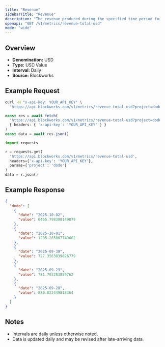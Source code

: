```yaml
---
title: "Revenue"
sidebarTitle: "Revenue"
description: "The revenue produced during the specified time period for given project."
openapi: "GET /v1/metrics/revenue-total-usd"
mode: "wide"
---
```


## Overview

- **Denomination:** USD
- **Type:** USD Value
- **Interval:** Daily
- **Source:** Blockworks

## Example Request

<CodeGroup>

```bash cURL
curl -H "x-api-key: YOUR_API_KEY" \
  "https://api.blockworks.com/v1/metrics/revenue-total-usd?project=dodo"
```

```typescript TypeScript
const res = await fetch(
  'https://api.blockworks.com/v1/metrics/revenue-total-usd?project=dodo',
  { headers: { 'x-api-key': 'YOUR_API_KEY' } }
)
const data = await res.json()
```

```python Python
import requests

r = requests.get(
  'https://api.blockworks.com/v1/metrics/revenue-total-usd',
  headers={'x-api-key': 'YOUR_API_KEY'},
  params={'project': 'dodo'}
)
data = r.json()
```

</CodeGroup>

## Example Response

```json
{
  "dodo": [
    {
      "date": "2025-10-02",
      "value": 6465.798308149079
    },
    {
      "date": "2025-10-01",
      "value": 1285.265067749602
    },
    {
      "date": "2025-09-30",
      "value": 727.3563839826779
    },
    {
      "date": "2025-09-29",
      "value": 781.703283859762
    },
    {
      "date": "2025-09-28",
      "value": 880.022449818364
    }
  ]
}
```

## Notes
- Intervals are daily unless otherwise noted.
- Data is updated daily and may be revised after late-arriving data.